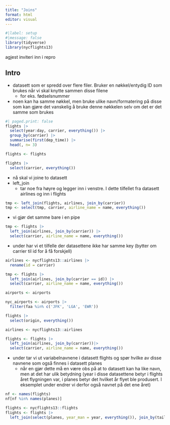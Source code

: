 ```yaml
---
title: "Joins"
format: html
editor: visual
---
```


```r
#|label: setup
#|message: false
library(tidyverse)
library(nycflights13)
```

agjest inviteri inn i repro

## Intro

-   datasett som er spredd over flere filer. Bruker en nøkkel/entydig ID som brukes når vi skal knytte sammen disse filene
    -   for eks. fødselsnummer
-   noen kan ha samme nøkkel, men bruke ulike navn/formatering på disse som kan gjøre det vanskelig å bruke denne nøkkelen selv om det er det samme som brukes

```r
#| paged.print: false
flights |>
  select(year:day, carrier, everything()) |>
  group_by(carrier) |> 
  summarise(first(dep_time)) |>
  head(, n= 3)
```

```r
flights <- flights
```

```r
flights |>
  select(carrier, everything())
```

-   nå skal vi joine to datasett
-   left_join
    -   tar noe fra høyre og legger inn i venstre. I dette tilfellet fra datasett airlines og inn i flights

```r
tmp <- left_join(flights, airlines, join_by(carrier))
tmp <- select(tmp, carrier, airline_name = name, everything())
```

-   vi gjør det samme bare i en pipe

```r
tmp <- flights |>
  left_join(airlines, join_by(carrier)) |>
  select(carrier, airline_name = name, everything())
```

-   under har vi et tilfelle der datasettene ikke har samme key (bytter om carrier til id for å få forskjell)

```r
airlines <- nycflights13::airlines |>
  rename(id = carrier)
```

```r
tmp <- flights |>
  left_join(airlines, join_by(carrier == id)) |>
  select(carrier, airline_name = name, everything())
```

```r
airports <- airports
```

```r
nyc_airports <- airports |>
  filter(faa %in% c('JFK', 'LGA', 'EWR'))
```

```r
flights |>
  select(origin, everything())
```

```r
airlines <- nycflights13::airlines
```

```r
flights <- flights |>
  left_join(airlines, join_by(carrier))|>
  select(carrier, airline_name = name, everything())
```

-   under tar vi ut variabelnavnene i datasett flights og spør hvilke av disse navnene som også finnes i datasett planes
    -   når en gjør dette må en være obs på at to datasett kan ha like navn, men at det har ulik betydning (year i disse datasettene betyr i flights året flygningen var, i planes betyr det hvilket år flyet ble produsert. I eksemplet under endrer vi derfor også navnet på det ene året)

```r
nf <- names(flights)
nf[nf %in% names(planes)]
```

```r
flights <- nycflights13::flights
flights <- flights |>
  left_join(select(planes, year_man = year, everything()), join_by(tailnum))
```
